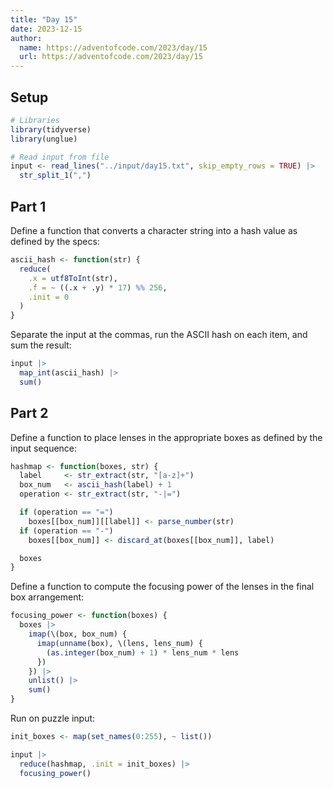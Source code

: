 ```yaml
---
title: "Day 15"
date: 2023-12-15
author:
  name: https://adventofcode.com/2023/day/15
  url: https://adventofcode.com/2023/day/15
---
```


## Setup

```r

# Libraries
library(tidyverse)
library(unglue)

# Read input from file
input <- read_lines("../input/day15.txt", skip_empty_rows = TRUE) |> 
  str_split_1(",")

```

## Part 1

Define a function that converts a character string into a hash value as defined by the specs:

```r

ascii_hash <- function(str) {
  reduce(
    .x = utf8ToInt(str),
    .f = ~ ((.x + .y) * 17) %% 256, 
    .init = 0
  )
}

```

Separate the input at the commas, run the ASCII hash on each item, and sum the result:

```r

input |> 
  map_int(ascii_hash) |> 
  sum()

```


## Part 2

Define a function to place lenses in the appropriate boxes as defined by the input sequence:

```r

hashmap <- function(boxes, str) {
  label     <- str_extract(str, "[a-z]+")
  box_num   <- ascii_hash(label) + 1
  operation <- str_extract(str, "-|=")

  if (operation == "=") 
    boxes[[box_num]][[label]] <- parse_number(str)
  if (operation == "-")
    boxes[[box_num]] <- discard_at(boxes[[box_num]], label)

  boxes
}

```

Define a function to compute the focusing power of the lenses in the final box arrangement:

```r

focusing_power <- function(boxes) {
  boxes |> 
    imap(\(box, box_num) {
      imap(unname(box), \(lens, lens_num) {
        (as.integer(box_num) + 1) * lens_num * lens
      })
    }) |> 
    unlist() |> 
    sum()
}

```

Run on puzzle input:

```r

init_boxes <- map(set_names(0:255), ~ list())

input |> 
  reduce(hashmap, .init = init_boxes) |> 
  focusing_power()

```

